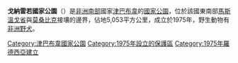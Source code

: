 {{Infobox Protected area 
| name = 戈納雷若國家公園
| iucn_category = II
| photo = Buffalo_bend.jpg
| photosize = 300px
| photo_caption = 
| location = {{flag|Zimbabwe}}
| nearest_city = 
| coords = {{coord|21|40|S|31|40|E|region:ZW|display=inline,title}}
| area = 5,053平方公里
| established = 1975年
| visitation_num = 
| visitation_year = 
| governing_body = 
}}

'''戈納雷若國家公園'''（{{lang-en|Gonarezhou National Park}}）是[[非洲南部|非洲南部]]國家[[津巴布韋|津巴布韋]]的[[國家公園|國家公園]]，位於該國東南部[[馬斯溫戈省|馬斯溫戈省]]與[[莫桑比克|莫桑比克]]接壤的邊界，佔地5,053平方公里，成立於1975年，野生動物有[[非洲野犬|非洲野犬]]。

{{辛巴威國家公園}}
{{authority control}}
{{DEFAULTSORT:Gonarezhou}}
[[Category:津巴布韋國家公園|Category:津巴布韋國家公園]]
[[Category:1975年設立的保護區|Category:1975年設立的保護區]]
[[Category:1975年羅德西亞建立|Category:1975年羅德西亞建立]]

{{Zimbabwe-geo-stub}}